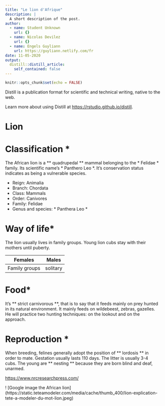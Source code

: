 ```yaml
---
title: "Le lion d'Afrique"
description: |
  A short description of the post.
author:
  - name: Student Unknown
    url: {}
  - name: Nicolas Devilez
    url: {}
  - name: Engels Guyliann
    url: https://guyliann.netlify.com/fr
date: 11-05-2020
output:
  distill::distill_article:
    self_contained: false
---
```


```r
knitr::opts_chunk$set(echo = FALSE)
```

Distill is a publication format for scientific and technical writing, native to the web.

Learn more about using Distill at <https://rstudio.github.io/distill>.

# Lion #


# Classification *
The African lion is a ** quadrupedal ** mammal belonging to the * Felidae * family. Its scientific name's * Panthero Leo *. It's conservation status indicates as being a vulnerable species.


* Reign: Animalia
* Branch: Chordata
* Class: Mammals
* Order: Canivores
* Family: Felidae
* Genus and species: * Panthera Leo *



# Way of life*
The lion usually lives in family groups. Young lion cubs stay with their mothers until puberty.

Females | Males
----------------- | -------------
Family groups | solitary

 

# Food*
It's ** strict carnivorous **, that is to say that it feeds mainly on prey hunted in its natural environment. It mainly feeds on wildebeest, zebras, gazelles. He will practice two hunting techniques: on the lookout and on the approach.


# Reproduction *
When breeding, felines generally adopt the position of ** lordosis ** in order to mate. Gestation usually lasts 110 days. The litter is usually 3-4 cubs. The young are ** nesting ** because they are born blind and deaf, unarmed.

<https://www.nrcresearchpress.com/>

! [Google image the African lion] (https://static.teteamodeler.com/media/cache/thumb_400/lion-explication-tete-a-modeler-du-mot-lion.jpeg)
